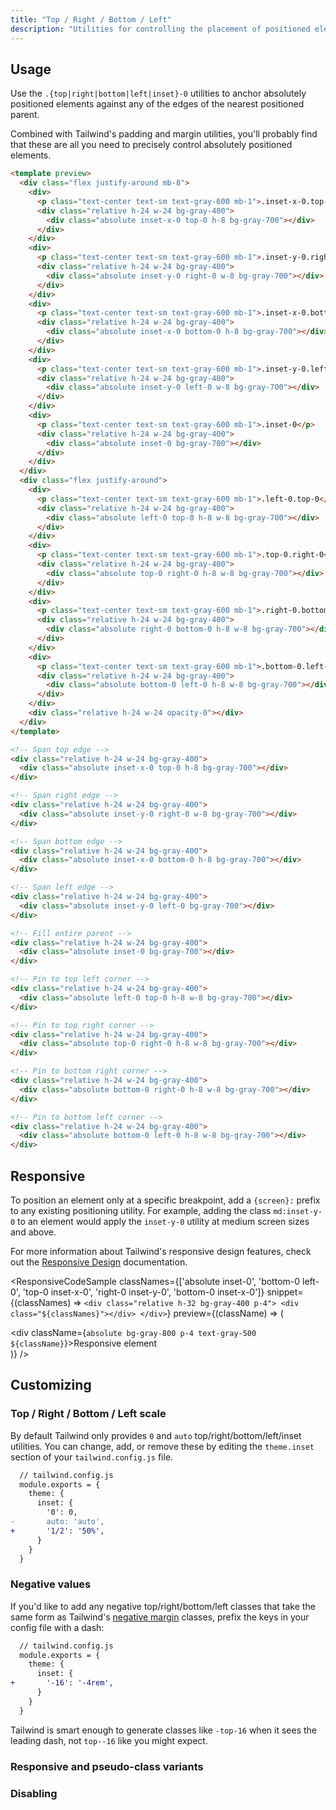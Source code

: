 ```yaml
---
title: "Top / Right / Bottom / Left"
description: "Utilities for controlling the placement of positioned elements."
---
```




## Usage

Use the `.{top|right|bottom|left|inset}-0` utilities to anchor absolutely positioned elements against any of the edges of the nearest positioned parent.

Combined with Tailwind's padding and margin utilities, you'll probably find that these are all you need to precisely control absolutely positioned elements.

```html
<template preview>
  <div class="flex justify-around mb-8">
    <div>
      <p class="text-center text-sm text-gray-600 mb-1">.inset-x-0.top-0</p>
      <div class="relative h-24 w-24 bg-gray-400">
        <div class="absolute inset-x-0 top-0 h-8 bg-gray-700"></div>
      </div>
    </div>
    <div>
      <p class="text-center text-sm text-gray-600 mb-1">.inset-y-0.right-0</p>
      <div class="relative h-24 w-24 bg-gray-400">
        <div class="absolute inset-y-0 right-0 w-8 bg-gray-700"></div>
      </div>
    </div>
    <div>
      <p class="text-center text-sm text-gray-600 mb-1">.inset-x-0.bottom-0</p>
      <div class="relative h-24 w-24 bg-gray-400">
        <div class="absolute inset-x-0 bottom-0 h-8 bg-gray-700"></div>
      </div>
    </div>
    <div>
      <p class="text-center text-sm text-gray-600 mb-1">.inset-y-0.left-0</p>
      <div class="relative h-24 w-24 bg-gray-400">
        <div class="absolute inset-y-0 left-0 w-8 bg-gray-700"></div>
      </div>
    </div>
    <div>
      <p class="text-center text-sm text-gray-600 mb-1">.inset-0</p>
      <div class="relative h-24 w-24 bg-gray-400">
        <div class="absolute inset-0 bg-gray-700"></div>
      </div>
    </div>
  </div>
  <div class="flex justify-around">
    <div>
      <p class="text-center text-sm text-gray-600 mb-1">.left-0.top-0</p>
      <div class="relative h-24 w-24 bg-gray-400">
        <div class="absolute left-0 top-0 h-8 w-8 bg-gray-700"></div>
      </div>
    </div>
    <div>
      <p class="text-center text-sm text-gray-600 mb-1">.top-0.right-0</p>
      <div class="relative h-24 w-24 bg-gray-400">
        <div class="absolute top-0 right-0 h-8 w-8 bg-gray-700"></div>
      </div>
    </div>
    <div>
      <p class="text-center text-sm text-gray-600 mb-1">.right-0.bottom-0</p>
      <div class="relative h-24 w-24 bg-gray-400">
        <div class="absolute right-0 bottom-0 h-8 w-8 bg-gray-700"></div>
      </div>
    </div>
    <div>
      <p class="text-center text-sm text-gray-600 mb-1">.bottom-0.left-0</p>
      <div class="relative h-24 w-24 bg-gray-400">
        <div class="absolute bottom-0 left-0 h-8 w-8 bg-gray-700"></div>
      </div>
    </div>
    <div class="relative h-24 w-24 opacity-0"></div>
  </div>
</template>

<!-- Span top edge -->
<div class="relative h-24 w-24 bg-gray-400">
  <div class="absolute inset-x-0 top-0 h-8 bg-gray-700"></div>
</div>

<!-- Span right edge -->
<div class="relative h-24 w-24 bg-gray-400">
  <div class="absolute inset-y-0 right-0 w-8 bg-gray-700"></div>
</div>

<!-- Span bottom edge -->
<div class="relative h-24 w-24 bg-gray-400">
  <div class="absolute inset-x-0 bottom-0 h-8 bg-gray-700"></div>
</div>

<!-- Span left edge -->
<div class="relative h-24 w-24 bg-gray-400">
  <div class="absolute inset-y-0 left-0 bg-gray-700"></div>
</div>

<!-- Fill entire parent -->
<div class="relative h-24 w-24 bg-gray-400">
  <div class="absolute inset-0 bg-gray-700"></div>
</div>

<!-- Pin to top left corner -->
<div class="relative h-24 w-24 bg-gray-400">
  <div class="absolute left-0 top-0 h-8 w-8 bg-gray-700"></div>
</div>

<!-- Pin to top right corner -->
<div class="relative h-24 w-24 bg-gray-400">
  <div class="absolute top-0 right-0 h-8 w-8 bg-gray-700"></div>
</div>

<!-- Pin to bottom right corner -->
<div class="relative h-24 w-24 bg-gray-400">
  <div class="absolute bottom-0 right-0 h-8 w-8 bg-gray-700"></div>
</div>

<!-- Pin to bottom left corner -->
<div class="relative h-24 w-24 bg-gray-400">
  <div class="absolute bottom-0 left-0 h-8 w-8 bg-gray-700"></div>
</div>
```

## Responsive

To position an element only at a specific breakpoint, add a `{screen}:` prefix to any existing positioning utility. For example, adding the class `md:inset-y-0` to an element would apply the `inset-y-0` utility at medium screen sizes and above.

For more information about Tailwind's responsive design features, check out the [Responsive Design](/docs/responsive-design) documentation.

<ResponsiveCodeSample
  classNames={['absolute inset-0', 'bottom-0 left-0', 'top-0 inset-x-0', 'right-0 inset-y-0', 'bottom-0 inset-x-0']}
  snippet={(classNames) => `
    <div class="relative h-32 bg-gray-400 p-4">
      <div class="${classNames}"></div>
    </div>
  `}
  preview={(className) => (
    <div className="relative h-32 bg-gray-400 p-4">
      <div className={`absolute bg-gray-800 p-4 text-gray-500 ${className}`}>Responsive element</div>
    </div>
  )}
/>

## Customizing

### Top / Right / Bottom / Left scale

By default Tailwind only provides `0` and `auto` top/right/bottom/left/inset utilities. You can change, add, or remove these by editing the `theme.inset` section of your `tailwind.config.js` file.

```diff
  // tailwind.config.js
  module.exports = {
    theme: {
      inset: {
        '0': 0,
-       auto: 'auto',
+       '1/2': '50%',
      }
    }
  }
```

### Negative values

If you'd like to add any negative top/right/bottom/left classes that take the same form as Tailwind's [negative margin](/docs/margin#negative-margins) classes, prefix the keys in your config file with a dash:

```diff
  // tailwind.config.js
  module.exports = {
    theme: {
      inset: {
+       '-16': '-4rem',
      }
    }
  }
```

Tailwind is smart enough to generate classes like `-top-16` when it sees the leading dash, not `top--16` like you might expect.

### Responsive and pseudo-class variants

<Variants plugin="inset" name="top, right, bottom, left, and inset" />

### Disabling

<Disabling plugin="inset" name="top, right, bottom, left, and inset" />
